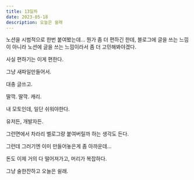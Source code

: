 ```yaml
---
title: 13일차
date: 2023-05-18
description: 오늘은 쉴래
---
```


노션을 시범적으로 한번 붙여봤는데... 뭔가 좀 더 편하긴 한데, 블로그에 글을 쓰는 느낌이 아니라
노션에 글을 쓰는 느낌이라서 좀 더 고민해봐야겠다.

사실 편하기는 이게 편한다.

그냥 새파일만들어서.

대충 글쓰고.

딸깍. 딸깍. 캐리.

내 모토인데, 일단 쉬워야한다.

유저든, 개발자든.

그런면에서 차라리 벨로그랑 붙여버릴까 하는 생각도 든다.

그런데 그러기엔 이미 만들어놓은게 좀 아까운데...

돈도 이제 거의 다 떨어져가고, 머리가 복잡하다.

그냥 술한잔하고 오늘은 쉴래.
